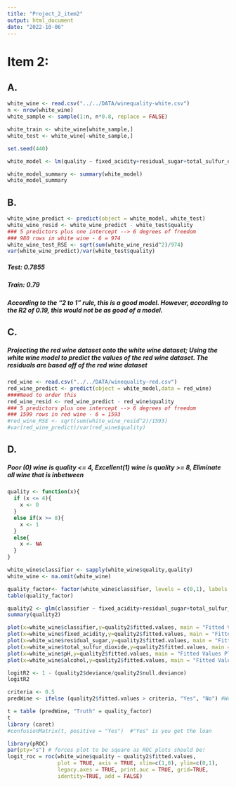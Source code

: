 ```yaml
---
title: "Project_2_item2"
output: html_document
date: "2022-10-06"
---
```

# Item 2:
## A.
```r
white_wine <- read.csv("../../DATA/winequality-white.csv")
n <- nrow(white_wine)
white_sample <- sample(1:n, n*0.8, replace = FALSE)

white_train <- white_wine[white_sample,]
white_test <- white_wine[-white_sample,]

set.seed(440)

white_model <- lm(quality ~ fixed_acidity+residual_sugar+total_sulfur_dioxide+ pH+ alcohol, data = white_train)

white_model_summary <- summary(white_model)
white_model_summary

```
## B.
```r
white_wine_predict <- predict(object = white_model, white_test)
white_wine_resid <- white_wine_predict - white_test$quality
### 5 predictors plus one intercept --> 6 degrees of freedom
### 980 rows in white wine - 6 = 974
white_wine_test_RSE <- sqrt(sum(white_wine_resid^2)/974)
var(white_wine_predict)/var(white_test$quality)
```
##### Test: 0.7855
##### Train: 0.79
##### According to the "2 to 1" rule, this is a good model. However, according to the R2 of 0.19, this would not be as good of a model. 

## C.
##### Projecting the red wine dataset onto the white wine dataset; Using the white wine model to predict the values of the red wine dataset. The residuals are based off of the red wine dataset
```r
red_wine <- read.csv("../../DATA/winequality-red.csv")
red_wine_predict <- predict(object = white_model,data = red_wine)
####Need to order this
red_wine_resid <- red_wine_predict - red_wine$quality
### 5 predictors plus one intercept --> 6 degrees of freedom
### 1599 rows in red wine - 6 = 1593
#red_wine_RSE <- sqrt(sum(white_wine_resid^2)/1593)
#var(red_wine_predict)/var(red_wine$quality)

```

## D.
##### Poor (0) wine is quality <= 4, Excellent(1) wine is quality >= 8, Eliminate all wine that is inbetween
```r
quality <- function(x){
  if (x <= 4){
    x <- 0
  }
  else if(x >= 8){
    x <- 1
  }
  else{
    x <- NA
  }
}

white_wine$classifier <- sapply(white_wine$quality,quality)
white_wine <- na.omit(white_wine)

quality_factor<- factor(white_wine$classifier, levels = c(0,1), labels = c("Bad", "Good"))
table(quality_factor)
```

```r
quality2 <- glm(classifier ~ fixed_acidity+residual_sugar+total_sulfur_dioxide+ pH+ alcohol, data = white_wine, family = binomial)
summary(quality2)
```
```r
plot(x=white_wine$classifier,y=quality2$fitted.values, main = "Fitted Values Plot")
plot(x=white_wine$fixed_acidity,y=quality2$fitted.values, main = "Fitted Values Plot")
plot(x=white_wine$residual_sugar,y=quality2$fitted.values, main = "Fitted Values Plot")
plot(x=white_wine$total_sulfur_dioxide,y=quality2$fitted.values, main = "Fitted Values Plot")
plot(x=white_wine$pH,y=quality2$fitted.values, main = "Fitted Values Plot")
plot(x=white_wine$alcohol,y=quality2$fitted.values, main = "Fitted Values Plot")

```

```r
logitR2 <- 1 - (quality2$deviance/quality2$null.deviance)
logitR2
```
```r
criteria <- 0.5
predWine <- ifelse (quality2$fitted.values > criteria, "Yes", "No") #We can set this
```
```r
t = table (predWine, "Truth" = quality_factor)
t
library (caret)
#confusionMatrix(t, positive = "Yes")  #"Yes" is you get the loan
```

```r
library(pROC)
par(pty="s") # forces plot to be square as ROC plots should be!
logit_roc = roc(white_wine$quality ~ quality2$fitted.values, 
                plot = TRUE, axis = TRUE, xlim=c(1,0), ylim=c(0,1),
                legacy.axes = TRUE, print.auc = TRUE, grid=TRUE,
                identity=TRUE, add = FALSE)
```

